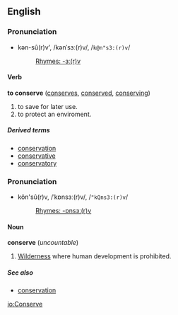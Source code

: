 ==English==
===Pronunciation===
*kən-sû(r)v', /kənˈsɜː(r)v/, /<tt>k@n"s3:(r)v</tt>/
*:[[Rhymes:English:-ɜː(r)v|Rhymes: -ɜː(r)v]]

====Verb====
'''to conserve'''  ([[conserves]], [[conserved]], [[conserving]])

#to save for later use.
#to protect an enviroment.

=====Derived terms=====
*[[conservation]]
*[[conservative]]
*[[conservatory]]

===Pronunciation===
*kŏn'sû(r)v, /ˈkɒnsɜː(r)v/, /<tt>"kQns3:(r)v</tt>/
*:[[Rhymes:English:-ɒnsɜː(r)v|Rhymes: -ɒnsɜː(r)v]]

====Noun====
'''conserve''' (''uncountable'')
# [[Wilderness]] where human development is prohibited.

=====See also=====
*[[conservation]]

[[io:Conserve]]